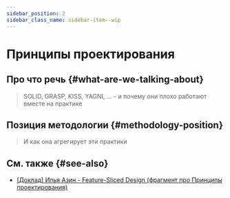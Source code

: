 ```yaml
---
sidebar_position: 2
sidebar_class_name: sidebar-item--wip
---
```



# Принципы проектирования

<WIP ticket="59" />

## Про что речь {#what-are-we-talking-about}

> SOLID, GRASP, KISS, YAGNI, ... - и почему они плохо работают вместе на практике

## Позиция методологии {#methodology-position}

> И как она агрегирует эти практики

## См. также {#see-also}

- [(Доклад) Илья Азин - Feature-Sliced Design (фрагмент про Принципы проектирования)](https://youtu.be/SnzPAr_FJ7w?t=380)
